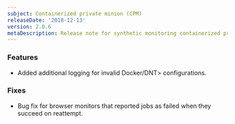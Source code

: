 ```yaml
---
subject: Containerized private minion (CPM)
releaseDate: '2018-12-13'
version: 2.0.6
metaDescription: Release note for synthetic monitoring containerized private minion (CPM).
---
```


### Features

* Added additional logging for invalid <DNT>Docker/DNT> configurations.

### Fixes

* Bug fix for browser monitors that reported jobs as failed when they succeed on reattempt.
